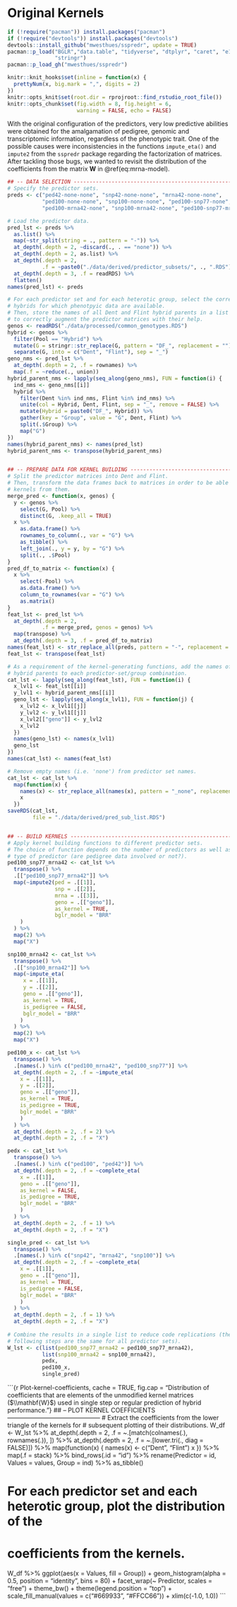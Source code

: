 # Original Kernels
```r
if (!require("pacman")) install.packages("pacman")
if (!require("devtools")) install.packages("devtools")
devtools::install_github("mwesthues/sspredr", update = TRUE)
pacman::p_load("BGLR","data.table", "tidyverse", "dtplyr", "caret", "e1071",
               "stringr")
pacman::p_load_gh("mwesthues/sspredr")

knitr::knit_hooks$set(inline = function(x) {
  prettyNum(x, big.mark = ",", digits = 2)
})
knitr::opts_knit$set(root.dir = rprojroot::find_rstudio_root_file())
knitr::opts_chunk$set(fig.width = 8, fig.height = 6,
                      warning = FALSE, echo = FALSE)
```

With the original configuration of the predictors, very low predictive abilities
were obtained for the amalgamation of pedigree, genomic and transcriptomic 
information, regardless of the phenotypic trait.
One of the possible causes were inconsistencies in the functions `impute_eta()`
and `impute2` from the `sspredr` package regarding the factorization of 
matrices.
After tackling those bugs, we wanted to revisit the distribution of the 
coefficients from the matrix $\mathbf{W}$ in \@ref(eq:mrna-model).

```r
## -- DATA SELECTION -----------------------------------------------------
# Specify the predictor sets.
preds <- c("ped42-none-none", "snp42-none-none", "mrna42-none-none",
           "ped100-none-none", "snp100-none-none", "ped100-snp77-none",
           "ped100-mrna42-none", "snp100-mrna42-none", "ped100-snp77-mrna42")

# Load the predictor data.
pred_lst <- preds %>%
  as.list() %>%
  map(~str_split(string = ., pattern = "-")) %>%
  at_depth(.depth = 2, ~discard(., . == "none")) %>%
  at_depth(.depth = 2, as.list) %>%
  at_depth(.depth = 2, 
           .f = ~paste0("./data/derived/predictor_subsets/", ., ".RDS")) %>%
  at_depth(.depth = 3, .f = readRDS) %>%
  flatten()
names(pred_lst) <- preds

# For each predictor set and for each heterotic group, select the corresponding
# hybrids for which phenotpyic data are available.
# Then, store the names of all Dent and Flint hybrid parents in a list in order 
# to correctly augment the predictor matrices with their help.
genos <- readRDS("./data/processed/common_genotypes.RDS")
hybrid <- genos %>%
  filter(Pool == "Hybrid") %>%
  mutate(G = stringr::str_replace(G, pattern = "DF_", replacement = "")) %>%
  separate(G, into = c("Dent", "Flint"), sep = "_")
geno_nms <- pred_lst %>%
  at_depth(.depth = 2, .f = rownames) %>%
  map(.f = ~reduce(., union))
hybrid_parent_nms <- lapply(seq_along(geno_nms), FUN = function(i) {
  ind_nms <- geno_nms[[i]] 
  hybrid %>%
    filter(Dent %in% ind_nms, Flint %in% ind_nms) %>%
    unite(col = Hybrid, Dent, Flint, sep = "_", remove = FALSE) %>%
    mutate(Hybrid = paste0("DF_", Hybrid)) %>%
    gather(key = "Group", value = "G", Dent, Flint) %>%
    split(.$Group) %>%
    map("G")
})
names(hybrid_parent_nms) <- names(pred_lst)
hybrid_parent_nms <- transpose(hybrid_parent_nms)


## -- PREPARE DATA FOR KERNEL BUILDING ------------------------------------
# Split the predictor matrices into Dent and Flint.
# Then, transform the data frames back to matrices in order to be able build 
# kernels from them.
merge_pred <- function(x, genos) {
  y <- genos %>%
    select(G, Pool) %>%
    distinct(G, .keep_all = TRUE)
  x %>%
    as.data.frame() %>%
    rownames_to_column(., var = "G") %>%
    as_tibble() %>%
    left_join(., y = y, by = "G") %>%
    split(., .$Pool)
}
pred_df_to_matrix <- function(x) {
  x %>%
    select(-Pool) %>%
    as.data.frame() %>%
    column_to_rownames(var = "G") %>%
    as.matrix()
}
feat_lst <- pred_lst %>%
  at_depth(.depth = 2,
           .f = merge_pred, genos = genos) %>%
  map(transpose) %>%
  at_depth(.depth = 3, .f = pred_df_to_matrix)
names(feat_lst) <- str_replace_all(preds, pattern = "-", replacement = "_")
feat_lst <- transpose(feat_lst)

# As a requirement of the kernel-generating functions, add the names of the 
# hybrid parents to each predictor-set/group combination.
cat_lst <- lapply(seq_along(feat_lst), FUN = function(i) {
  x_lvl1 <- feat_lst[[i]] 
  y_lvl1 <- hybrid_parent_nms[[i]]
  geno_lst <- lapply(seq_along(x_lvl1), FUN = function(j) {
    x_lvl2 <- x_lvl1[[j]]
    y_lvl2 <- y_lvl1[[j]]
    x_lvl2[["geno"]] <- y_lvl2
    x_lvl2
  })
  names(geno_lst) <- names(x_lvl1)
  geno_lst
})
names(cat_lst) <- names(feat_lst)

# Remove empty names (i.e. 'none') from predictor set names.
cat_lst <- cat_lst %>%
  map(function(x) {
    names(x) <- str_replace_all(names(x), pattern = "_none", replacement = "")
    x
  })
saveRDS(cat_lst,
        file = "./data/derived/pred_sub_list.RDS")


## -- BUILD KERNELS --------------------------------------------------------
# Apply kernel building functions to different predictor sets.
# The choice of function depends on the number of predictors as well as on the
# type of predictor (are pedigree data involved or not?).
ped100_snp77_mrna42 <- cat_lst %>%
  transpose() %>%
  .[["ped100_snp77_mrna42"]] %>%
  map(~impute2(ped = .[[1]],
               snp = .[[2]],
               mrna = .[[3]],
               geno = .[["geno"]],
               as_kernel = TRUE,
               bglr_model = "BRR"
    )
  ) %>%
  map(2) %>%
  map("X")

snp100_mrna42 <- cat_lst %>%
  transpose() %>%
  .[["snp100_mrna42"]] %>%
  map(~impute_eta(
     x = .[[1]],
     y = .[[2]],
     geno = .[["geno"]],
     as_kernel = TRUE,
     is_pedigree = FALSE,
     bglr_model = "BRR"
    )
  ) %>%
  map(2) %>%
  map("X")

ped100_x <- cat_lst %>%
  transpose() %>%
  .[names(.) %in% c("ped100_mrna42", "ped100_snp77")] %>%
  at_depth(.depth = 2, .f = ~impute_eta(
    x = .[[1]],
    y = .[[2]],
    geno = .[["geno"]], 
    as_kernel = TRUE,
    is_pedigree = TRUE,
    bglr_model = "BRR"
    )
  ) %>%
  at_depth(.depth = 2, .f = 2) %>%
  at_depth(.depth = 2, .f = "X")

pedx <- cat_lst %>%
  transpose() %>%
  .[names(.) %in% c("ped100", "ped42")] %>%
  at_depth(.depth = 2, .f = ~complete_eta(
    x = .[[1]],
    geno = .[["geno"]],
    as_kernel = FALSE,
    is_pedigree = TRUE,
    bglr_model = "BRR"
    )
  ) %>%
  at_depth(.depth = 2, .f = 1) %>%
  at_depth(.depth = 2, .f = "X")

single_pred <- cat_lst %>%
  transpose() %>%
  .[names(.) %in% c("snp42", "mrna42", "snp100")] %>%
  at_depth(.depth = 2, .f = ~complete_eta(
    x = .[[1]],
    geno = .[["geno"]],
    as_kernel = TRUE,
    is_pedigree = FALSE,
    bglr_model = "BRR"
    )
  ) %>%
  at_depth(.depth = 2, .f = 1) %>%
  at_depth(.depth = 2, .f = "X")
    
# Combine the results in a single list to reduce code replications (the
# following steps are the same for all predictor sets).
W_lst <- c(list(ped100_snp77_mrna42 = ped100_snp77_mrna42),
           list(snp100_mrna42 = snp100_mrna42),
           pedx,
           ped100_x,
           single_pred)
```


```{r Plot-kernel-coefficients, cache = TRUE, fig.cap = "Distribution of coefficients that are elements of the unmodified kernel matrices ($\\mathbf{W}$) used in single step or regular prediction of hybrid performance."}
## -- PLOT KERNEL COEFFICIENTS ---------------------------------------------
# Extract the coefficients from the lower triangle of the kernels for
# subsequent plotting of their distributions.
W_df <- W_lst %>%
  at_depth(.depth = 2, .f = ~.[match(colnames(.), rownames(.)), ]) %>%
  at_depth(.depth = 2, .f = ~.[lower.tri(., diag = FALSE)]) %>%
  map(function(x) {
    names(x) <- c("Dent", "Flint")
    x 
  }) %>%
  map(.f = stack) %>%
  bind_rows(.id = "id") %>%
  rename(Predictor = id, 
         Values = values,
         Group = ind) %>%
  as_tibble()

# For each predictor set and each heterotic group, plot the distribution of the
# coefficients from the kernels.
W_df %>%
  ggplot(aes(x = Values, fill = Group)) +
  geom_histogram(alpha = 0.5, position = "identity", bins = 80) +
  facet_wrap(~ Predictor, scales = "free") +
  theme_bw() +
  theme(legend.position = "top") +
  scale_fill_manual(values = c("#669933", "#FFCC66")) +
  xlim(c(-1.0, 1.0))
```


